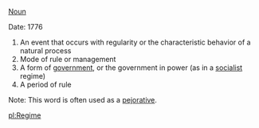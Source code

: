 [[Noun]]

Date: 1776

#An event that occurs with regularity or the characteristic behavior of a natural process
#Mode of rule or management 
#A form of [[government]], or the government in power (as in a [[socialist]] regime)
#A period of rule

Note: This word is often used as a [[pejorative]].

[[pl:Regime]]